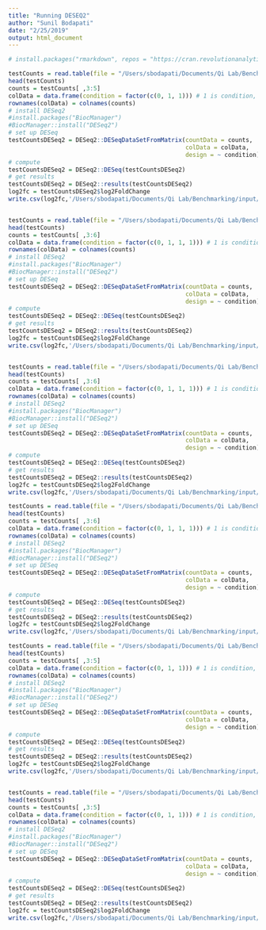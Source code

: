 ```yaml
---
title: "Running DESEQ2"
author: "Sunil Bodapati"
date: "2/25/2019"
output: html_document
---
```



```r
# install.packages("rmarkdown", repos = "https://cran.revolutionanalytics.com")

testCounts = read.table(file = "/Users/sbodapati/Documents/Qi Lab/Benchmarking/input/HCT116_1-lib1.csv", header = TRUE, sep=',')
head(testCounts)
counts = testCounts[ ,3:5]
colData = data.frame(condition = factor(c(0, 1, 1))) # 1 is condition, 0 is baseline
rownames(colData) = colnames(counts)
# install DESeq2
#install.packages("BiocManager")
#BiocManager::install("DESeq2")
# set up DESeq
testCountsDESeq2 = DESeq2::DESeqDataSetFromMatrix(countData = counts, 
                                                  colData = colData, 
                                                  design = ~ condition)
# compute
testCountsDESeq2 = DESeq2::DESeq(testCountsDESeq2)
# get results
testCountsDESeq2 = DESeq2::results(testCountsDESeq2)
log2fc = testCountsDESeq2$log2FoldChange
write.csv(log2fc,'/Users/sbodapati/Documents/Qi Lab/Benchmarking/input/HCT116_1-lib1_l2fc.csv')


testCounts = read.table(file = "/Users/sbodapati/Documents/Qi Lab/Benchmarking/input/HCT116_2-lib1.csv", header = TRUE, sep=',')
head(testCounts)
counts = testCounts[ ,3:6]
colData = data.frame(condition = factor(c(0, 1, 1, 1))) # 1 is condition, 0 is baseline
rownames(colData) = colnames(counts)
# install DESeq2
#install.packages("BiocManager")
#BiocManager::install("DESeq2")
# set up DESeq
testCountsDESeq2 = DESeq2::DESeqDataSetFromMatrix(countData = counts, 
                                                  colData = colData, 
                                                  design = ~ condition)
# compute
testCountsDESeq2 = DESeq2::DESeq(testCountsDESeq2)
# get results
testCountsDESeq2 = DESeq2::results(testCountsDESeq2)
log2fc = testCountsDESeq2$log2FoldChange
write.csv(log2fc,'/Users/sbodapati/Documents/Qi Lab/Benchmarking/input/HCT116_2-lib1_l2fc.csv')


testCounts = read.table(file = "/Users/sbodapati/Documents/Qi Lab/Benchmarking/input/DLD1-lib1.csv", header = TRUE, sep=',')
head(testCounts)
counts = testCounts[ ,3:6]
colData = data.frame(condition = factor(c(0, 1, 1, 1))) # 1 is condition, 0 is baseline
rownames(colData) = colnames(counts)
# install DESeq2
#install.packages("BiocManager")
#BiocManager::install("DESeq2")
# set up DESeq
testCountsDESeq2 = DESeq2::DESeqDataSetFromMatrix(countData = counts, 
                                                  colData = colData, 
                                                  design = ~ condition)
# compute
testCountsDESeq2 = DESeq2::DESeq(testCountsDESeq2)
# get results
testCountsDESeq2 = DESeq2::results(testCountsDESeq2)
log2fc = testCountsDESeq2$log2FoldChange
write.csv(log2fc,'/Users/sbodapati/Documents/Qi Lab/Benchmarking/input/DLD1-lib1_l2fc.csv')

testCounts = read.table(file = "/Users/sbodapati/Documents/Qi Lab/Benchmarking/input/HeLa-lib1.csv", header = TRUE, sep=',')
head(testCounts)
counts = testCounts[ ,3:6]
colData = data.frame(condition = factor(c(0, 1, 1, 1))) # 1 is condition, 0 is baseline
rownames(colData) = colnames(counts)
# install DESeq2
#install.packages("BiocManager")
#BiocManager::install("DESeq2")
# set up DESeq
testCountsDESeq2 = DESeq2::DESeqDataSetFromMatrix(countData = counts, 
                                                  colData = colData, 
                                                  design = ~ condition)
# compute
testCountsDESeq2 = DESeq2::DESeq(testCountsDESeq2)
# get results
testCountsDESeq2 = DESeq2::results(testCountsDESeq2)
log2fc = testCountsDESeq2$log2FoldChange
write.csv(log2fc,'/Users/sbodapati/Documents/Qi Lab/Benchmarking/input/HeLa-lib1_l2fc.csv')

testCounts = read.table(file = "/Users/sbodapati/Documents/Qi Lab/Benchmarking/input/RPE1-lib1.csv", header = TRUE, sep=',')
head(testCounts)
counts = testCounts[ ,3:5]
colData = data.frame(condition = factor(c(0, 1, 1))) # 1 is condition, 0 is baseline
rownames(colData) = colnames(counts)
# install DESeq2
#install.packages("BiocManager")
#BiocManager::install("DESeq2")
# set up DESeq
testCountsDESeq2 = DESeq2::DESeqDataSetFromMatrix(countData = counts, 
                                                  colData = colData, 
                                                  design = ~ condition)
# compute
testCountsDESeq2 = DESeq2::DESeq(testCountsDESeq2)
# get results
testCountsDESeq2 = DESeq2::results(testCountsDESeq2)
log2fc = testCountsDESeq2$log2FoldChange
write.csv(log2fc,'/Users/sbodapati/Documents/Qi Lab/Benchmarking/input/RPE1-lib1_l2fc.csv')


testCounts = read.table(file = "/Users/sbodapati/Documents/Qi Lab/Benchmarking/input/GBM-lib1.csv", header = TRUE, sep=',')
head(testCounts)
counts = testCounts[ ,3:5]
colData = data.frame(condition = factor(c(0, 1, 1))) # 1 is condition, 0 is baseline
rownames(colData) = colnames(counts)
# install DESeq2
#install.packages("BiocManager")
#BiocManager::install("DESeq2")
# set up DESeq
testCountsDESeq2 = DESeq2::DESeqDataSetFromMatrix(countData = counts, 
                                                  colData = colData, 
                                                  design = ~ condition)
# compute
testCountsDESeq2 = DESeq2::DESeq(testCountsDESeq2)
# get results
testCountsDESeq2 = DESeq2::results(testCountsDESeq2)
log2fc = testCountsDESeq2$log2FoldChange
write.csv(log2fc,'/Users/sbodapati/Documents/Qi Lab/Benchmarking/input/GBM-lib1_l2fc.csv')

```
